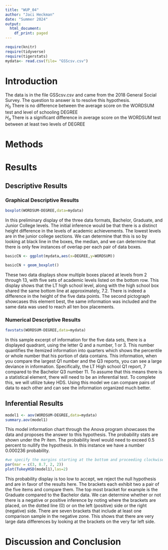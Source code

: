 ```yaml
---
title: "WUP_04"
author: "Jaci Heckman"
date: "Summer 2024"
output:
  html_document:
    df_print: paged
---
```


```r
require(knitr)
require(tidyverse)
require(tigerstats)
mydata<- read.csv(file= "GSScsv.csv") 
```

# Introduction

<!--In this section you explain what you are trying to show.  Where did the data come from?  What is the research or other question you are trying to answer?!-->

The data is in the file GSScsv.csv and came from the 2018 General Social Survey.  The question to answer is to resolve this hypothesis.  
$H_0$ There is no difference between the average score on the WORDSUM test and level of schooling DEGREE  
$H_a$ There is a significant difference in average score on the WORDSUM test between at least two levels of DEGREE  

# Methods

<!--Mention that you intend to use chatGPT to the greatest extent possible. Give credit to chatGPT when you use it to create code in your report. Decide on your methods:  use "variable analysis" or other appropriate descriptors.  Make sure to choose at least one graphical method and at least one numerical method.!-->

# Results

<!--Divide this section into two sub-sections:  One for your descriptive  results and one for your inferential results.!-->

## Descriptive Results

### Graphical Descriptive Results

<!--Graphical results here.  Make sure to show your code.  Provide appropriate labels for axes, giving units if possible, and provide a good title for the graph, too.  Use the graphical results to describe the patterns if any that exist in the data as focused toward the research question!-->

```r
boxplot(WORDSUM~DEGREE,data=mydata)
```
  
In this preliminary display of the three data formats, Bachelor, Graduate, and Junior College levels. The initial inference would be that there is a distinct height difference in the levels of academic achievements. The lowest levels are in the junior college sections. We can determine that this is so by looking at black line in the boxes, the median, and we can determine that there is only few instances of overlap per each pair of data boxes. 
  
```r
basicCN <- ggplot(mydata,aes(x=DEGREE,y=WORDSUM))
```
```r
basicCN + geom_boxplot()
```
    
These two data displays show multiple boxes placed at levels from 2 through 13, with five sets of academic levels listed on the bottom row. This display shows that the LT high school level, along with the high school box shared the same bottom line at approximately, 7.2. There is indeed a difference in the height of the five data points. The second pictograph showcases this element best, the same information was included and the same data was used to reach all ten box placements.  

### Numerical Descriptive Results

<!--Numerical results go here. Use the numerical results to describe the patterns if any that exist in the data as focused toward the research question!-->
  
```r
favstats(WORDSUM~DEGREE,data=mydata)
```
  
In this sample excerpt of information for the five data sets, there is a displayed quadrant, using the letter Q and a number, 1 or 3. This number quantifies the itemized information into quarters which shows the percentile or whole number that his portion of data contains. This information, when you compare the largest Q1 number and the Q3 reports, you can see a large deviance in information. Specifically, the LT High school Q1 report, 7 compared to the Bachelor Q3 number 11. To assume that this means there is a statistical element, there will need to be an inferential test. To complete this, we will utilize tukey HDS. Using this model we can compare pairs of data to each other and can see the information organized much better. 

## Inferential Results

<!--State hypothesis clearly.  Make sure your discussion of the inferential test covers all the aspects that the test output produces, such as test statistic, p-value etc.  Make a decision about the null hypothesis, explain the assumptions on which the selected test/procedure was based, and why the chosen procedure satisfys the assumptions and is appropriate to answer the research question!-->

```r
model1 <- aov(WORDSUM~DEGREE,data=mydata)
summary.aov(model1)
```
      
This model information chart through the Anova program showcases the data and proposes the answer to this hypothesis. The probability stats are shown under the Pr item. The probability level would need to exceed 0.5 percent to nullify the hypothesis. In this instance we have a number 0.000236 probability. 


```r
#we specify the margins starting at the bottom and proceeding clockwise - thus 8.7 is the left side margin to hold the names of the factors
par(mar = c(3, 8.7, 2, 2))
plot(TukeyHSD(model1),las=2)
``` 
  
This probability display is too low to accept, we reject the null hypothesis and are in favor of the results here. The brackets each exhibit two a pair of the five items and compare them. The top most bracket for example is the Graduate compared to the Bachelor data. We can determine whether or not there is a negative or positive inference by noting where the brackets are placed, on the dotted line (0) or on the left (positive) side or the right (negative) side. There are seven brackets that include at least one comparison sample in the negative zone. This shows that there are very large data differences by looking at the brackets on the very far left side. 

# Discussion and Conclusion

<!--Discussion and conclusion here.  If you found a relationship be sure to consider whether the relationship occurs because one of the variavbles causes the other, or whether they perhasps are related for some other reason.  Watch the chapter 6 videos from the GeorgeTown videos collection.!-->
